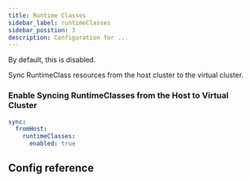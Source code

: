 ```yaml
---
title: Runtime Classes
sidebar_label: runtimeClasses
sidebar_position: 3
description: Configuration for ...
---
```



By default, this is disabled.

Sync RuntimeClass resources from the host cluster to the virtual cluster.

### Enable Syncing RuntimeClasses from the Host to Virtual Cluster


```YAML
sync:
  fromHost:
    runtimeClasses:
      enabled: true
```

## Config reference

<EnableSwitch/>
